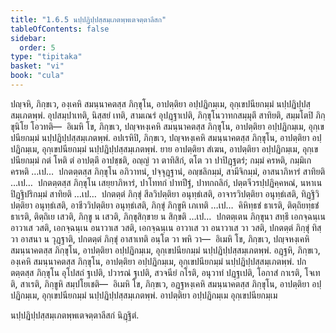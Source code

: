 ```yaml
---
title: "1.6.5 นปฺปฏิปฺปสฺสมฺเภตพฺพเตจตฺตาลีสก"
tableOfContents: false
sidebar:
  order: 5
type: "tipitaka"
basket: "vi"
book: "cula"
---
```



<DynamicBreadcrumb />

<Division number="62" book="cula">

<Paragraph number="283" book="cula">
ปญฺจหิ, ภิกฺขเว, องฺเคหิ สมนฺนาคตสฺส ภิกฺขุโน, อาปตฺติยา อปฺปฏิกมฺเม, อุกฺเขปนียกมฺมํ นปฺปฏิปฺปสฺสมฺเภตพฺพํ. อุปสมฺปาเทติ, นิสฺสยํ เทติ, สามเณรํ อุปฏฺฐาเปติ, ภิกฺขุโนวาทกสมฺมุตึ สาทิยติ, สมฺมโตปิ ภิกฺขุนิโย โอวทติ—  อิเมหิ โข, ภิกฺขเว, ปญฺจหงฺเคหิ สมนฺนาคตสฺส ภิกฺขุโน, อาปตฺติยา อปฺปฏิกมฺเม, อุกฺเขปนียกมฺมํ นปฺปฏิปฺปสฺสมฺเภตพฺพํ.
</Paragraph>

<Paragraph number="284" book="cula">
อปเรหิปิ, ภิกฺขเว, ปญฺจหงฺเคหิ สมนฺนาคตสฺส ภิกฺขุโน, อาปตฺติยา อปฺปฏิกมฺเม, อุกฺเขปนียกมฺมํ นปฺปฏิปฺปสฺสมฺเภตพฺพํ. ยาย อาปตฺติยา สํเฆน, อาปตฺติยา อปฺปฏิกมฺเม, อุกฺเขปนียกมฺมํ กตํ โหติ ตํ อาปตฺตึ อาปชฺชติ, อญฺญํ วา ตาทิสิกํ, ตโต วา ปาปิฏฺฐตรํ; กมฺมํ ครหติ, กมฺมิเก ครหติ …เป…  ปกตตฺตสฺส ภิกฺขุโน อภิวาทนํ, ปจฺจุฏฺฐานํ, อญฺชลิกมฺมํ, สามีจิกมฺมํ, อาสนาภิหารํ สาทิยติ …เป…  ปกตตฺตสฺส ภิกฺขุโน เสยฺยาภิหารํ, ปาโททกํ ปาทปีฐํ, ปาทกถลิกํ, ปตฺตจีวรปฺปฏิคฺคหณํ, นหาเน ปิฏฺฐิปริกมฺมํ สาทิยติ …เป…  ปกตตฺตํ ภิกฺขุํ สีลวิปตฺติยา อนุทฺธํเสติ, อาจารวิปตฺติยา อนุทฺธํเสติ, ทิฏฺฐิวิปตฺติยา อนุทฺธํเสติ, อาชีววิปตฺติยา อนุทฺธํเสติ, ภิกฺขุํ ภิกฺขูหิ เภเทติ …เป…  คิหิทฺธชํ ธาเรติ, ติตฺถิยทฺธชํ ธาเรติ, ติตฺถิเย เสวติ, ภิกฺขู น เสวติ, ภิกฺขุสิกฺขาย น สิกฺขติ …เป…  ปกตตฺเตน ภิกฺขุนา สทฺธึ เอกจฺฉนฺเน อาวาเส วสติ, เอกจฺฉนฺเน อนาวาเส วสติ, เอกจฺฉนฺเน อาวาเส วา อนาวาเส วา วสติ, ปกตตฺตํ ภิกฺขุํ ทิสฺวา อาสนา น วุฏฺฐาติ, ปกตตฺตํ ภิกฺขุํ อาสาเทติ อนฺโต วา พหิ วา—  อิเมหิ โข, ภิกฺขเว, ปญฺจหงฺเคหิ สมนฺนาคตสฺส ภิกฺขุโน, อาปตฺติยา อปฺปฏิกมฺเม, อุกฺเขปนียกมฺมํ นปฺปฏิปฺปสฺสมฺเภตพฺพํ.
</Paragraph>

<Paragraph number="285" book="cula">
อฏฺฐหิ, ภิกฺขเว, องฺเคหิ สมนฺนาคตสฺส ภิกฺขุโน, อาปตฺติยา อปฺปฏิกมฺเม, อุกฺเขปนียกมฺมํ นปฺปฏิปฺปสฺสมฺเภตพฺพํ. ปกตตฺตสฺส ภิกฺขุโน อุโปสถํ ฐเปติ, ปวารณํ ฐเปติ, สวจนียํ กโรติ, อนุวาทํ ปฏฺฐเปติ, โอกาสํ กาเรติ, โจเทติ, สาเรติ, ภิกฺขูหิ สมฺปโยเชติ—  อิเมหิ โข, ภิกฺขเว, อฏฺฐหงฺเคหิ สมนฺนาคตสฺส ภิกฺขุโน, อาปตฺติยา อปฺปฏิกมฺเม, อุกฺเขปนียกมฺมํ นปฺปฏิปฺปสฺสมฺเภตพฺพํ.

</Paragraph>
</Division>

<Paragraph number="286" book="cula">
อาปตฺติยา อปฺปฏิกมฺเม อุกฺเขปนียกมฺเม

  
นปฺปฏิปฺปสฺสมฺเภตพฺพเตจตฺตาลีสกํ นิฏฺฐิตํ.
</Paragraph>